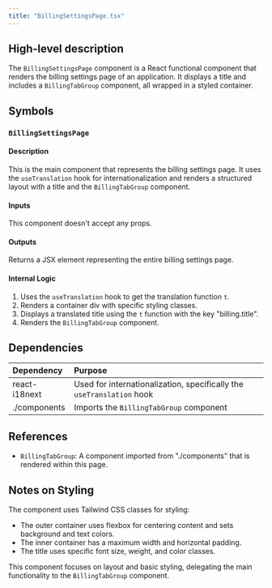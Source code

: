 ```yaml
---
title: "BillingSettingsPage.tsx"
---
```


## High-level description
The `BillingSettingsPage` component is a React functional component that renders the billing settings page of an application. It displays a title and includes a `BillingTabGroup` component, all wrapped in a styled container.

## Symbols

### `BillingSettingsPage`
#### Description
This is the main component that represents the billing settings page. It uses the `useTranslation` hook for internationalization and renders a structured layout with a title and the `BillingTabGroup` component.

#### Inputs
This component doesn't accept any props.

#### Outputs
Returns a JSX element representing the entire billing settings page.

#### Internal Logic
1. Uses the `useTranslation` hook to get the translation function `t`.
2. Renders a container div with specific styling classes.
3. Displays a translated title using the `t` function with the key "billing.title".
4. Renders the `BillingTabGroup` component.

## Dependencies
| Dependency | Purpose |
|:-----------|:--------|
| react-i18next | Used for internationalization, specifically the `useTranslation` hook |
| ./components | Imports the `BillingTabGroup` component |

## References
- `BillingTabGroup`: A component imported from "./components" that is rendered within this page.

## Notes on Styling
The component uses Tailwind CSS classes for styling:
- The outer container uses flexbox for centering content and sets background and text colors.
- The inner container has a maximum width and horizontal padding.
- The title uses specific font size, weight, and color classes.

This component focuses on layout and basic styling, delegating the main functionality to the `BillingTabGroup` component.
